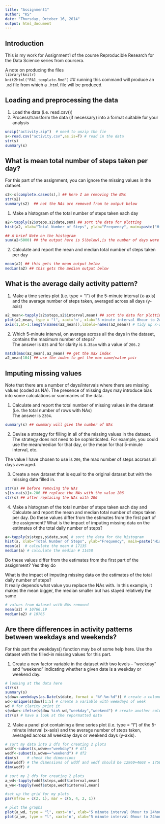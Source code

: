 ---
title: "Assignment1"
author: "KS"
date: "Thursday, October 16, 2014"
output: html_document
---

Introduction
---
This is my work for Assignment1 of the course Reproducible Research for the Data Science series from coursera.

A note on producing the files  
`library(knitr)`  
`knit2html("PA1_template.Rmd")` ## running this command will produce an `.md` file from which a `.html` file will be produced.

Loading and preprocessing the data
---
1. Load the data (i.e. read.csv())
2. Process/transform the data (if necessary) into a format suitable for your analysis

```{r}
unzip("activity.zip")  # need to unzip the fie 
s<-read.csv("activity.csv",as.is=T) # read in the data 
str(s)
summary(s)
```

What is mean total number of steps taken per day?
---
For this part of the assignment, you can ignore the missing values in the dataset.
```{r}
s2<-s[complete.cases(s),] ## here I am removing the NAs
str(s2)
summary(s2)  ## not the NAs are removed from te output below 
```

1. Make a histogram of the total number of steps taken each day

```{r}
a2<-tapply(s2$steps,s2$date,sum) ## sort the data for plotting 
hist(a2, xlab="Total Number of Steps", ylab="Frequency", main=paste("Histogram of the Total Number of Steps taken each day"))
```

```{r}
## A brief Note on the histogram
sum(a2<5000) ## the output here is 5(below),is the number of days were between 0-5000 steps were taken
```

2. Calculate and report the mean and median total number of steps taken per day

```{r}
mean(a2) ## this gets the mean output below
median(a2) ## this gets the median output below
```

What is the average daily activity pattern?
---
1. Make a time series plot (i.e. type = "l") of the 5-minute interval (x-axis) and the average number of steps taken, averaged across all days (y-axis)

```{r}
a2_mean<-tapply(s2$steps,s2$interval,mean) ## sort the data for plotting 
plot(a2_mean, type = "l", xaxt='n', xlab="5 minute interval 0hour to 24hour", ylab="Average Number of Steps", main="Plot of the 5-minute interval and the average number of steps taken")  ## plot it without x-axis
axis(1,at=1:length(names(a2_mean)),labels=names(a2_mean)) # tidy up x-axis
```

2. Which 5-minute interval, on average across all the days in the dataset, contains the maximum number of steps?  
The answer is `835` and for clarity is `8.35am` with a value of `206.2` 

```{r}
match(max(a2_mean),a2_mean) ## get the max index
a2_mean[104] ## use the index to get the max name/value pair
```

Imputing missing values
---

Note that there are a number of days/intervals where there are missing values (coded as NA). The presence of missing days may introduce bias into some calculations or summaries of the data.

1. Calculate and report the total number of missing values in the dataset (i.e. the total number of rows with NAs)  
The answer is `2304`.

```{r}
summary(s) ## summary will give the number of NAs
```

2. Devise a strategy for filling in all of the missing values in the dataset. The strategy does not need to be sophisticated. For example, you could use the mean/median for that day, or the mean for that 5-minute interval, etc.  

The value I have chosen to use is `206`, the max number of steps accross all days averaged.

3. Create a new dataset that is equal to the original dataset but with the missing data filled in.

```{r}
str(s) ## before removing the NAs
s[is.na(s)]<-206 ## replace the NAs with the value 206
str(s) ## after replacing the NAs with 206
```

4. Make a histogram of the total number of steps taken each day and Calculate and report the mean and median total number of steps taken per day. Do these values differ from the estimates from the first part of the assignment? What is the impact of imputing missing data on the estimates of the total daily number of steps?

```{r}
a<-tapply(s$steps,s$date,sum) # sort the data for the histogram
hist(a, xlab="Total Number of Steps", ylab="Frequency", main=paste("Histogram of the Total Number of Steps taken each day"))  # make the histogram
mean(a)  # calculate the mean # 17135
median(a) # calculate the median # 11458
```

Do these values differ from the estimates from the first part of the assignment? 
Yes they do 

What is the impact of imputing missing data on the estimates of the total daily number of steps?  
It really depends what value you replace the NAs with. In this example, it makes the mean bigger, the median smaller but has stayed relatively the same 

```{r}
# values from dataset with NAs removed
mean(a2) # 10766.19
median(a2) # 10765
```

Are there differences in activity patterns between weekdays and weekends?
---

For this part the weekdays() function may be of some help here. Use the dataset with the filled-in missing values for this part.

1. Create a new factor variable in the dataset with two levels – “weekday” and “weekend” indicating whether a given date is a weekday or weekend day.
```{r}
# looking at the data here 
str(s)
summary(s)
s$dow<-weekdays(as.Date(s$date, format = "%Y-%m-%d")) # create a column called day of week
wd<-unique(s$dow)[1:5] # create a variable with weekdays of week 
wd # for clarity print it
s$wdwe<-ifelse(s$dow %in% wd,"weekday","weekend") # create another column to indicate "weekday" or "weekend"
str(s) # have a look at the repormatted data 
```

2. Make a panel plot containing a time series plot (i.e. type = "l") of the 5-minute interval (x-axis) and the average number of steps taken, averaged across all weekday days or weekend days (y-axis).

```{r}
# sort my data into 2 dfs for creating 2 plots 
wddf<-subset(s,wdwe=="weekday") # df1  
wedf<-subset(s,wdwe=="weekend") # df2 
dim(s)    # check the dimensions 
dim(wddf) # the dimensions of wddf and wedf should be 12960+4608 = 1758
dim(wedf) # 

```

```{r}
# sort my 2 dfs for creating 2 plots 
a_wd<-tapply(wddf$steps,wddf$interval,mean)
a_we<-tapply(wedf$steps,wedf$interval,mean)

#set up the grid for my plots 
par(mfrow = c(2, 1), mar = c(5, 4, 2, 1))

# plot the graphs 
plot(a_wd, type = "l", xaxt='n', xlab="5 minute interval 0hour to 24hour", ylab="Average Number of Steps", main="Weekday - 5-minute interval of average number of steps")  
plot(a_we, type = "l", xaxt='n', xlab="5 minute interval 0hour to 24hour", ylab="Average Number of Steps", main="Weekend - 5-minute interval of average number of steps") 

```
